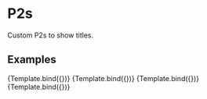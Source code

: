 

<Meta title="Components/P2" component={P2} />

# P2s

Custom P2s to show titles.

## Examples


<Canvas>
  <Story
    name="Light mode"
    args={{
      mode: "light",
      text: "Example of a paragraph",
    }}>
    {Template.bind({})}
   </Story>
  <Story
    name="Light mode with bold"
    args={{
      mode: "light",
      bold: true,
      text: "Example of a paragraph with bold",
    }}>
    {Template.bind({})}
   </Story>
  <Story
    name="Dark mode"
    parameters={{backgrounds: { default: 'dark' }}}
    args={{
      mode: "dark",
      text: "Example of a paragraph"
    }}>
    {Template.bind({})}
   </Story>
   <Story
    name="Dark mode with bold"
    parameters={{backgrounds: { default: 'dark' }}}
    args={{
      mode: "dark",
      bold: true,
      text: "Example of a paragraph with bold"
    }}>
    {Template.bind({})}
   </Story>
</Canvas>
